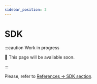 ```yaml
---
sidebar_position: 2
---
```


# SDK

:::caution Work in progress

🚧 This page will be available soon.

:::

Please, refer to [References -> SDK section](/docs/references/sdk/introduction).
